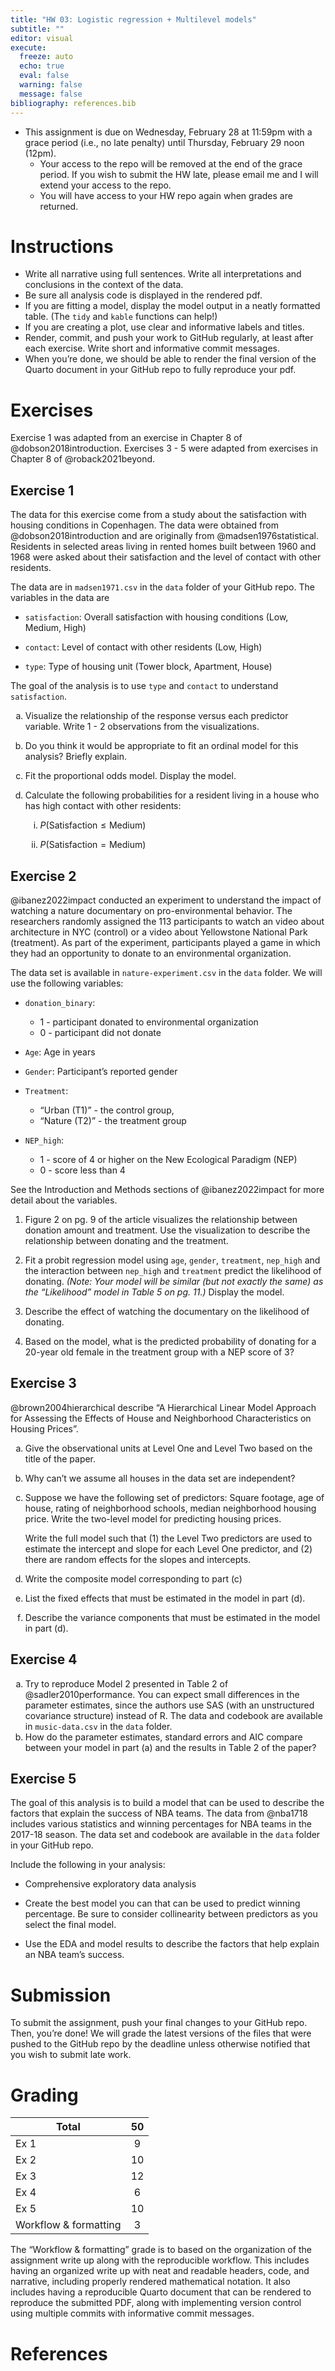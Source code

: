 ```yaml
---
title: "HW 03: Logistic regression + Multilevel models" 
subtitle: ""
editor: visual
execute:
  freeze: auto
  echo: true
  eval: false
  warning: false
  message: false
bibliography: references.bib
---
```


::: callout-important
-   This assignment is due on Wednesday, February 28 at 11:59pm with a grace period (i.e., no late penalty) until Thursday, February 29 noon (12pm).
    -   Your access to the repo will be removed at the end of the grace period. If you wish to submit the HW late, please email me and I will extend your access to the repo.
    -   You will have access to your HW repo again when grades are returned.
:::

# Instructions

-   Write all narrative using full sentences. Write all interpretations and conclusions in the context of the data.
-   Be sure all analysis code is displayed in the rendered pdf.
-   If you are fitting a model, display the model output in a neatly formatted table. (The `tidy` and `kable` functions can help!)
-   If you are creating a plot, use clear and informative labels and titles.
-   Render, commit, and push your work to GitHub regularly, at least after each exercise. Write short and informative commit messages.
-   When you’re done, we should be able to render the final version of the Quarto document in your GitHub repo to fully reproduce your pdf.

# Exercises

::: callout-note
Exercise 1 was adapted from an exercise in Chapter 8 of @dobson2018introduction. Exercises 3 - 5 were adapted from exercises in Chapter 8 of @roback2021beyond.
:::

## Exercise 1

<!-- From Introduction to Generalized Linear Models Ex 8.2-->

The data for this exercise come from a study about the satisfaction with housing conditions in Copenhagen. The data were obtained from @dobson2018introduction and are originally from @madsen1976statistical. Residents in selected areas living in rented homes built between 1960 and 1968 were asked about their satisfaction and the level of contact with other residents.

The data are in `madsen1971.csv` in the `data` folder of your GitHub repo. The variables in the data are

-   `satisfaction`: Overall satisfaction with housing conditions (Low, Medium, High)

-   `contact`: Level of contact with other residents (Low, High)

-   `type`: Type of housing unit (Tower block, Apartment, House)

The goal of the analysis is to use `type` and `contact` to understand `satisfaction`.

a.  Visualize the relationship of the response versus each predictor variable. Write 1 - 2 observations from the visualizations.

b.  Do you think it would be appropriate to fit an ordinal model for this analysis? Briefly explain.

c.  Fit the proportional odds model. Display the model.

d.  Calculate the following probabilities for a resident living in a house who has high contact with other residents:

    i.  $P(\text{Satisfaction} \leq \text{Medium})$

    ii. $P(\text{Satisfaction} = \text{Medium})$

## Exercise 2

@ibanez2022impact conducted an experiment to understand the impact of watching a nature documentary on pro-environmental behavior. The researchers randomly assigned the 113 participants to watch an video about architecture in NYC (control) or a video about Yellowstone National Park (treatment). As part of the experiment, participants played a game in which they had an opportunity to donate to an environmental organization.

The data set is available in `nature-experiment.csv` in the `data` folder. We will use the following variables:

-   `donation_binary`:

    -   1 - participant donated to environmental organization
    -   0 - participant did not donate

-   `Age`: Age in years

-   `Gender`: Participant's reported gender

-   `Treatment`:

    -   "Urban (T1)" - the control group,
    -   "Nature (T2)" - the treatment group

-   `NEP_high`:

    -   1 - score of 4 or higher on the New Ecological Paradigm (NEP)
    -   0 - score less than 4

See the Introduction and Methods sections of @ibanez2022impact for more detail about the variables.

1.  Figure 2 on pg. 9 of the article visualizes the relationship between donation amount and treatment. Use the visualization to describe the relationship between donating and the treatment.

2.  Fit a probit regression model using `age`, `gender`, `treatment`, `nep_high` and the interaction between `nep_high` and `treatment` predict the likelihood of donating. *(Note: Your model will be similar (but not exactly the same) as the "Likelihood" model in Table 5 on pg. 11.)* Display the model.

3.  Describe the effect of watching the documentary on the likelihood of donating.

4.   Based on the model, what is the predicted probability of donating for a 20-year old female in the treatment group with a NEP score of 3?

## Exercise 3

<!--Sec 8.13.1, Ex 1 - 3-->

@brown2004hierarchical describe "A Hierarchical Linear Model Approach for Assessing the Effects of House and Neighborhood Characteristics on Housing Prices".

a.  Give the observational units at Level One and Level Two based on the title of the paper.

b.  Why can't we assume all houses in the data set are independent?

c.  Suppose we have the following set of predictors: Square footage, age of house, rating of neighborhood schools, median neighborhood housing price. Write the two-level model for predicting housing prices.

    Write the full model such that (1) the Level Two predictors are used to estimate the intercept and slope for each Level One predictor, and (2) there are random effects for the slopes and intercepts.

d.  Write the composite model corresponding to part (c)

e.  List the fixed effects that must be estimated in the model in part (d).

f.  Describe the variance components that must be estimated in the model in part (d).

## Exercise 4

<!--from BMLR Sec 8.13.3 Ex 4-->

a.  Try to reproduce Model 2 presented in Table 2 of @sadler2010performance. You can expect small differences in the parameter estimates, since the authors use SAS (with an unstructured covariance structure) instead of R. The data and codebook are available in `music-data.csv` in the `data` folder.
b.  How do the parameter estimates, standard errors and AIC compare between your model in part (a) and the results in Table 2 of the paper?

## Exercise 5

<!--from BMLR Section 6.8.3 Ex 2-->

The goal of this analysis is to build a model that can be used to describe the factors that explain the success of NBA teams. The data from @nba1718 includes various statistics and winning percentages for NBA teams in the 2017-18 season. The data set and codebook are available in the `data` folder in your GitHub repo.

Include the following in your analysis:

-   Comprehensive exploratory data analysis

-   Create the best model you can that can be used to predict winning percentage. Be sure to consider collinearity between predictors as you select the final model.

-   Use the EDA and model results to describe the factors that help explain an NBA team's success.

# Submission

To submit the assignment, push your final changes to your GitHub repo. Then, you're done! We will grade the latest versions of the files that were pushed to the GitHub repo by the deadline unless otherwise notified that you wish to submit late work.

# Grading

| **Total**             | **50** |
|-----------------------|:------:|
| Ex 1                  |   9    |
| Ex 2                  |   10   |
| Ex 3                  |   12   |
| Ex 4                  |   6    |
| Ex 5                  |   10   |
| Workflow & formatting |   3    |

The "Workflow & formatting" grade is to based on the organization of the assignment write up along with the reproducible workflow. This includes having an organized write up with neat and readable headers, code, and narrative, including properly rendered mathematical notation. It also includes having a reproducible Quarto document that can be rendered to reproduce the submitted PDF, along with implementing version control using multiple commits with informative commit messages.

# References
